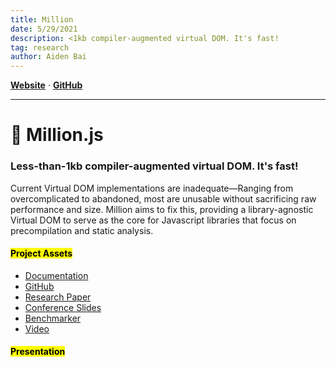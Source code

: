 ```yaml
---
title: Million
date: 5/29/2021
description: <1kb compiler-augmented virtual DOM. It's fast!
tag: research
author: Aiden Bai
---
```



<Head>
  <meta name="og:title" content="Million.js" />
  <meta
    name="og:description"
    content={`Less-than-1kb compiler-augmented virtual DOM. It's fast!`}
  />
  <title>Million.js</title>
</Head>


[**Website**](https://million.js.org) · [**GitHub**](https://github.com/aidenybai/million)

---

# 🦁 Million.js

### Less-than-1kb compiler-augmented virtual DOM. It's fast!

Current Virtual DOM implementations are inadequate—Ranging from overcomplicated to abandoned, most are unusable without sacrificing raw performance and size. Million aims to fix this, providing a library-agnostic Virtual DOM to serve as the core for Javascript libraries that focus on precompilation and static analysis.

#### <mark>Project Assets</mark>

- [Documentation](https://million.js.org)
- [GitHub](https://github.com/aidenybai/million)
- [Research Paper](https://www.overleaf.com/read/sztmjdmfzykx)
- [Conference Slides](https://docs.google.com/presentation/d/e/2PACX-1vQ5ChzziKq1rgjKP0PvMVjJwd4x8_H0EdNbeUQmMzG7k8k3AloQRm86D9aEuvwzz2GtPW6JCiRTx_9P/pub?start=false&loop=false&delayms=3000)
- [Benchmarker](https://million.aidenybai.com)
- [Video](https://youtu.be/ak4oJvWU0bY)

#### <mark>Presentation</mark>

<LiteYouTubeEmbed id="ak4oJvWU0bY" title="Lucia.js Video" />
